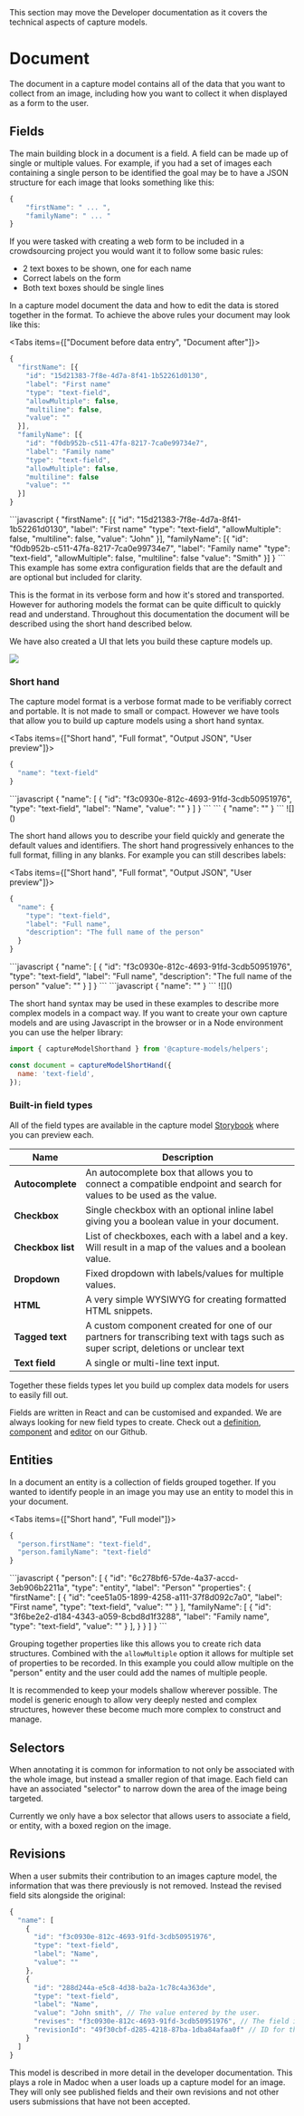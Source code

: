 
<Callout type="warning">
This section may move the Developer documentation as it covers the technical aspects of
capture models.

</Callout>

# Document

The document in a capture model contains all of the data that you want to collect from an image, including how you want to collect it when displayed as a form to the user.

## Fields

The main building block in a document is a field. A field can be made up of single or multiple values. For example, if you had a set of images each containing a single person to be identified the goal may be to have a JSON structure for each image that looks something like this:

```javascript
{
    "firstName": " ... ",
    "familyName": " ... "
}
```

If you were tasked with creating a web form to be included in a crowdsourcing project you would want it to follow some basic rules:

* 2 text boxes to be shown, one for each name
* Correct labels on the form
* Both text boxes should be single lines

In a capture model document the data and how to edit the data is stored together in the format. To achieve the above rules your document may look like this:

<Tabs items={["Document before data entry", "Document after"]}>
<Tab title="Document before data entry">
```javascript
{
  "firstName": [{
    "id": "15d21383-7f8e-4d7a-8f41-1b52261d0130",
    "label": "First name"
    "type": "text-field",
    "allowMultiple": false,
    "multiline": false,
    "value": ""
  }],
  "familyName": [{
    "id": "f0db952b-c511-47fa-8217-7ca0e99734e7",
    "label": "Family name"
    "type": "text-field",
    "allowMultiple": false,
    "multiline": false
    "value": ""
  }]
}
```
</Tab>

<Tab title="Document after data entry">
```javascript
{
  "firstName": [{
    "id": "15d21383-7f8e-4d7a-8f41-1b52261d0130",
    "label": "First name"
    "type": "text-field",
    "allowMultiple": false,
    "multiline": false,
    "value": "John"
  }],
  "familyName": [{
    "id": "f0db952b-c511-47fa-8217-7ca0e99734e7",
    "label": "Family name"
    "type": "text-field",
    "allowMultiple": false,
    "multiline": false
    "value": "Smith"
  }]
}
```
</Tab>
</Tabs>

<Callout type="info">
This example has some extra configuration fields that are the default and are optional but included for clarity.
</Callout>

This is the format in its verbose form and how it's stored and transported. However for authoring models the format can be quite difficult to quickly read and understand. Throughout this documentation the document will be described using the short hand described below.

We have also created a UI that lets you build these capture models up.

![](</assets/Screenshot 2021-05-06 at 18.13.25.png>)

### Short hand

The capture model format is a verbose format made to be verifiably correct and portable. It is not made to small or compact. However we have tools that allow you to build up capture models using a short hand syntax.

<Tabs items={["Short hand", "Full format", "Output JSON", "User preview"]}>
<Tab title="Short hand">
```javascript
{
  "name": "text-field"
}
```
</Tab>

<Tab title="Full format">
```javascript
{
  "name": [
    {
      "id": "f3c0930e-812c-4693-91fd-3cdb50951976",
      "type": "text-field",
      "label": "Name",
      "value": ""
    }
  ]
}
```
</Tab>

<Tab title="Output JSON">
```
{
  "name": ""
}
```
</Tab>

<Tab title="User preview">
![](</assets/Screenshot 2021-05-06 at 18.04.48.png>)
</Tab>
</Tabs>

The short hand allows you to describe your field quickly and generate the default values and identifiers. The short hand progressively enhances to the full format, filling in any blanks. For example you can still describes labels:

<Tabs items={["Short hand", "Full format", "Output JSON", "User preview"]}>
<Tab title="Short hand">
```javascript
{
  "name": {
    "type": "text-field",
    "label": "Full name",
    "description": "The full name of the person"
  }
}
```
</Tab>

<Tab title="Full format">
```javascript
{
  "name": [
    {
      "id": "f3c0930e-812c-4693-91fd-3cdb50951976",
      "type": "text-field",
      "label": "Full name",
      "description": "The full name of the person"
      "value": ""
    }
  ]
}
```
</Tab>

<Tab title="Output JSON">
```javascript
{
  "name": ""
}
```
</Tab>

<Tab title="User preview">
![](</assets/Screenshot 2021-05-06 at 18.09.16.png>)
</Tab>
</Tabs>

The short hand syntax may be used in these examples to describe more complex models in a compact way. If you want to create your own capture models and are using Javascript in the browser or in a Node environment you can use the helper library:

```javascript
import { captureModelShorthand } from '@capture-models/helpers';

const document = captureModelShortHand({
  name: 'text-field',
});
```

### Built-in field types

All of the field types are available in the capture model [Storybook](https://capture-models.netlify.app/?path=/story/input-types-autocomplete--with-field-wrapper) where you can preview each.

| Name              | Description                                                                                                                        |
| ----------------- | ---------------------------------------------------------------------------------------------------------------------------------- |
| **Autocomplete**  | An autocomplete box that allows you to connect a compatible endpoint and search for values to be used as the value.                |
| **Checkbox**      | Single checkbox with an optional inline label giving you a boolean value in your document.                                         |
| **Checkbox list** | List of checkboxes, each with a label and a key. Will result in a map of the values and a boolean value.                           |
| **Dropdown**      | Fixed dropdown with labels/values for multiple values.                                                                             |
| **HTML**          | A very simple WYSIWYG for creating formatted HTML snippets.                                                                        |
| **Tagged text**   | A custom component created for one of our partners for transcribing text with tags such as super script, deletions or unclear text |
| **Text field**    | A single or multi-line text input.                                                                                                 |

Together these fields types let you build up complex data models for users to easily fill out.

Fields are written in React and can be customised and expanded. We are always looking for new field types to create. Check out a [definition](https://github.com/digirati-co-uk/capture-models/blob/master/packages/editor/src/input-types/TextField/index.ts), [component](https://github.com/digirati-co-uk/capture-models/blob/master/packages/editor/src/input-types/TextField/TextField.tsx) and [editor](https://github.com/digirati-co-uk/capture-models/blob/master/packages/editor/src/input-types/TextField/TextField.editor.tsx) on our Github.

## Entities

In a document an entity is a collection of fields grouped together. If you wanted to identify people in an image you may use an entity to model this in your document.

<Tabs items={["Short hand", "Full model"]}>
<Tab title="Short hand">
```javascript
{
  "person.firstName": "text-field",
  "person.familyName": "text-field"
}
```
</Tab>

<Tab title="Full model">
```javascript
{
  "person": [
    {
      "id": "6c278bf6-57de-4a37-accd-3eb906b2211a",
      "type": "entity",
      "label": "Person"
      "properties": {
        "firstName": [
          {
            "id": "cee51a05-1899-4258-a111-37f8d092c7a0",
            "label": "First name",
            "type": "text-field",
            "value": ""
          }
        ],
        "familyName": [
          {
            "id": "3f6be2e2-d184-4343-a059-8cbd8d1f3288",
            "label": "Family name",
            "type": "text-field",
            "value": ""
          }
        ],
      }
    }
  ]
}
```
</Tab>
</Tabs>

Grouping together properties like this allows you to create rich data structures. Combined with the `allowMultiple` option it allows for multiple set of properties to be recorded. In this example you could allow multiple on the "person" entity and the user could add the names of multiple people.

<Callout type="info">
It is recommended to keep your models shallow wherever possible. The model is generic enough to allow very deeply nested and complex structures, however these become much more complex to construct and manage.
</Callout>

## Selectors

When annotating it is common for information to not only be associated with the whole image, but instead a smaller region of that image. Each field can have an associated "selector" to narrow down the area of the image being targeted.

Currently we only have a box selector that allows users to associate a field, or entity, with a boxed region on the image.

## Revisions

When a user submits their contribution to an images capture model, the information that was there previously is not removed. Instead the revised field sits alongside the original:

```javascript
{
  "name": [
    {
      "id": "f3c0930e-812c-4693-91fd-3cdb50951976",
      "type": "text-field",
      "label": "Name",
      "value": ""
    },
    {
      "id": "288d244a-e5c8-4d38-ba2a-1c78c4a363de",
      "type": "text-field",
      "label": "Name",
      "value": "John smith", // The value entered by the user.
      "revises": "f3c0930e-812c-4693-91fd-3cdb50951976", // The field it revises
      "revisionId": "49f30cbf-d285-4218-87ba-1dba84afaa0f" // ID for their work
    }
  ]
}
```

This model is described in more detail in the developer documentation. This plays a role in Madoc when a user loads up a capture model for an image. They will only see published fields and their own revisions and not other users submissions that have not been accepted.
